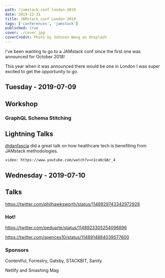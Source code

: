 ```yaml
---
path: /jamstack-conf-london-2019
date: 2019-12-31
title: JAMstack_conf London 2019
tags: ['conferences', 'jamstack']
published: true
cover: ./cover.jpg
coverCredit: Photo by Johnson Wang on Unsplash
---
```


I've been wanting to go to a JAMstack conf since the first one was
announced for October 2018!

This year when it was announced there would be one in London I was
super excited to get the opportunity to go.

## Tuesday - 2019-07-09

## Workshop

### GraphQL Schema Stitching

## Lightning Talks

[@danfascia] did a great talk on how healthcare tech is benefiting
from JAMstack methodologies.

`video: https://www.youtube.com/watch?v=n1ca0cQAr_4`

## Wednesday - 2019-07-10

## Talks

https://twitter.com/philhawksworth/status/1148929743342972928

### Hot!

https://twitter.com/peduarte/status/1148923305254096896

https://twitter.com/spences10/status/1148914884039577600

### Sponsors

Contentful, Forrestry, Gatsby, STACKBIT, Sanity

Netlify and Smashing Mag

<!-- Links -->

[@danfascia]: https://twitter.com/danfascia
